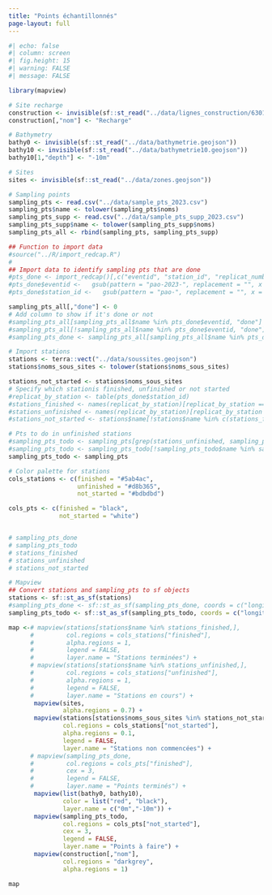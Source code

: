 ```yaml
---
title: "Points échantillonnés"
page-layout: full
---
```



```r
#| echo: false
#| column: screen
#| fig.height: 15
#| warning: FALSE
#| message: FALSE

library(mapview)

# Site recharge
construction <- invisible(sf::st_read("../data/lignes_construction/6301-23-0104_20230504_ZoneTransfertAdministrationF0110.shp"))
construction[,"nom"] <- "Recharge"

# Bathymetry
bathy0 <- invisible(sf::st_read("../data/bathymetrie.geojson"))
bathy10 <- invisible(sf::st_read("../data/bathymetrie10.geojson"))
bathy10[1,"depth"] <- "-10m"

# Sites
sites <- invisible(sf::st_read("../data/zones.geojson"))

# Sampling points
sampling_pts <- read.csv("../data/sample_pts_2023.csv")
sampling_pts$name <- tolower(sampling_pts$noms)
sampling_pts_supp <- read.csv("../data/sample_pts_supp_2023.csv") 
sampling_pts_supp$name <- tolower(sampling_pts_supp$noms)
sampling_pts_all <- rbind(sampling_pts, sampling_pts_supp)

## Function to import data
#source("../R/import_redcap.R")
#
## Import data to identify sampling pts that are done
#pts_done <- import_redcap()[,c("eventid", "station_id", "replicat_number")]
#pts_done$eventid <-   gsub(pattern = "pao-2023-", replacement = "", x = pts_done$eventid)
#pts_done$station_id <-   gsub(pattern = "pao-", replacement = "", x = pts_done$station_id)

sampling_pts_all[,"done"] <- 0
# Add column to show if it's done or not
#sampling_pts_all[sampling_pts_all$name %in% pts_done$eventid, "done"] <- 1
#sampling_pts_all[!sampling_pts_all$name %in% pts_done$eventid, "done"] <- 0
#sampling_pts_done <- sampling_pts_all[sampling_pts_all$name %in% pts_done$eventid,]

# Import stations
stations <- terra::vect("../data/soussites.geojson")
stations$noms_sous_sites <- tolower(stations$noms_sous_sites)

stations_not_started <- stations$noms_sous_sites
# Specify which stationis finished, unfinished or not started
#replicat_by_station <- table(pts_done$station_id)
#stations_finished <- names(replicat_by_station)[replicat_by_station == 5]
#stations_unfinished <- names(replicat_by_station)[replicat_by_station < 5]
#stations_not_started <- stations$name[!stations$name %in% c(stations_finished,stations_unfinished)]

# Pts to do in unfinished stations
#sampling_pts_todo <- sampling_pts[grep(stations_unfinished, sampling_pts$name),]
#sampling_pts_todo <- sampling_pts_todo[!sampling_pts_todo$name %in% sampling_pts_done$name,]
sampling_pts_todo <- sampling_pts

# Color palette for stations
cols_stations <- c(finished = "#5ab4ac",
                   unfinished = "#d8b365",
                   not_started = "#bdbdbd")

cols_pts <- c(finished = "black",
              not_started = "white")


# sampling_pts_done
# sampling_pts_todo
# stations_finished
# stations_unfinished
# stations_not_started

# Mapview
## Convert stations and sampling_pts to sf objects
stations <- sf::st_as_sf(stations)
#sampling_pts_done <- sf::st_as_sf(sampling_pts_done, coords = c("longitude", "latitude"))[,"name"]
sampling_pts_todo <- sf::st_as_sf(sampling_pts_todo, coords = c("longitude", "latitude"))[,"name"]

map <-# mapview(stations[stations$name %in% stations_finished,],
      #         col.regions = cols_stations["finished"],
      #         alpha.regions = 1,
      #         legend = FALSE,
      #         layer.name = "Stations terminées") +
      # mapview(stations[stations$name %in% stations_unfinished,],
      #         col.regions = cols_stations["unfinished"],
      #         alpha.regions = 1,
      #         legend = FALSE,
      #         layer.name = "Stations en cours") +
       mapview(sites,
               alpha.regions = 0.7) +
       mapview(stations[stations$noms_sous_sites %in% stations_not_started, "noms_sous_sites"],
               col.regions = cols_stations["not_started"],
               alpha.regions = 0.1,
               legend = FALSE,
               layer.name = "Stations non commencées") +
      # mapview(sampling_pts_done, 
      #         col.regions = cols_pts["finished"],
      #         cex = 3,
      #         legend = FALSE,
      #         layer.name = "Points terminés") +
       mapview(list(bathy0, bathy10),
               color = list("red", "black"),
               layer.name = c("0m","-10m")) +
       mapview(sampling_pts_todo, 
               col.regions = cols_pts["not_started"],
               cex = 3,
               legend = FALSE,
               layer.name = "Points à faire") +
       mapview(construction[,"nom"],
               col.regions = "darkgrey",
               alpha.regions = 1)

map

```
